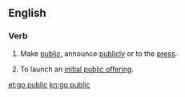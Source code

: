 ==English==

===Verb===
{{head|en|verb}}

# {{lb|en|idiomatic|intransitive}} Make [[public]], announce [[publicly]] or to the [[press]].
# {{lb|en|idiomatic|intransitive}} To launch an [[initial public offering]].

[[et:go public]]
[[kn:go public]]
